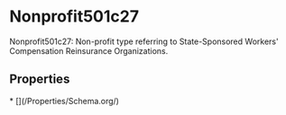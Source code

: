 # Nonprofit501c27

Nonprofit501c27: Non-profit type referring to State-Sponsored Workers' Compensation Reinsurance Organizations.

## Properties

<Grid>
* [](/Properties/Schema.org/)

</Grid>

